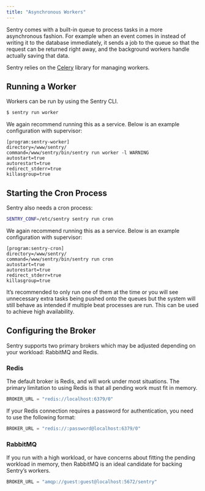 ```yaml
---
title: "Asynchronous Workers"
---
```


Sentry comes with a built-in queue to process tasks in a more asynchronous fashion. For example when an event comes in instead of writing it to the database immediately, it sends a job to the queue so that the request can be returned right away, and the background workers handle actually saving that data.

Sentry relies on the [Celery](http://celeryproject.org/) library for managing workers.

## Running a Worker

Workers can be run by using the Sentry CLI.

```bash
$ sentry run worker
```

We again recommend running this as a service. Below is an example configuration with supervisor:

```
[program:sentry-worker]
directory=/www/sentry/
command=/www/sentry/bin/sentry run worker -l WARNING
autostart=true
autorestart=true
redirect_stderr=true
killasgroup=true
```

## Starting the Cron Process

Sentry also needs a cron process:

```bash
SENTRY_CONF=/etc/sentry sentry run cron
```

We again recommend running this as a service. Below is an example configuration with supervisor:

```
[program:sentry-cron]
directory=/www/sentry/
command=/www/sentry/bin/sentry run cron
autostart=true
autorestart=true
redirect_stderr=true
killasgroup=true
```

It’s recommended to only run one of them at the time or you will see unnecessary extra tasks being pushed onto the queues but the system will still behave as intended if multiple beat processes are run. This can be used to achieve high availability.

## Configuring the Broker

Sentry supports two primary brokers which may be adjusted depending on your workload: RabbitMQ and Redis.

### Redis

The default broker is Redis, and will work under most situations. The primary limitation to using Redis is that all pending work must fit in memory.

```python
BROKER_URL = "redis://localhost:6379/0"
```

If your Redis connection requires a password for authentication, you need to use the following format:

```python
BROKER_URL = "redis://:password@localhost:6379/0"
```

### RabbitMQ

If you run with a high workload, or have concerns about fitting the pending workload in memory, then RabbitMQ is an ideal candidate for backing Sentry’s workers.

```python
BROKER_URL = "amqp://guest:guest@localhost:5672/sentry"
```

